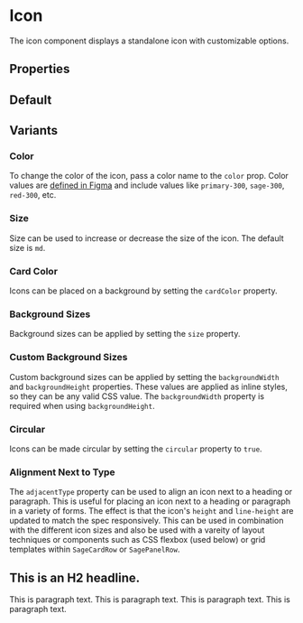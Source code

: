
<Meta title="Sage/Icon" component={Icon} />

# Icon

The icon component displays a standalone icon with customizable options.

## Properties

<ArgsTable story="Default" />

## Default

<Canvas>
  <Story name="Default">
    <Icon icon="pen" />
  </Story>
</Canvas>

## Variants

### Color

To change the color of the icon, pass a color name to the `color` prop. Color values are [defined in Figma](https://www.figma.com/file/SHwMHKJXzMRn0tPZXEkfc5/%F0%9F%8E%A8-Sage-styles?type=design&node-id=3%3A1401&mode=design&t=Ri1acMQCzmfaaR9r-1) and include values like `primary-300`, `sage-300`, `red-300`, etc.

<Canvas>
  <Story name="Color">
    <div style={{ display: "flex", gap: "16px" }}>
      <Icon color="primary-300" icon="pen" />
      <Icon color="sage-300" icon="preview-on" />
      <Icon color="red-300" icon="trash" />
    </div>
  </Story>
</Canvas>

### Size

Size can be used to increase or decrease the size of the icon. The default size is `md`.

<Canvas>
  <Story name="Size">
    <div style={{ display: "flex", gap: "16px" }}>
      <Icon icon="pen" size="xs" />
      <Icon icon="preview-on" />
      <Icon icon="trash" size="xl" />
    </div>
  </Story>
</Canvas>

### Card Color

Icons can be placed on a background by setting the `cardColor` property.

<Canvas>
  <Story name="Card Color">
    <div style={{ display: "flex", gap: "16px" }}>
      <Icon cardColor="danger" icon="danger"  />
      <Icon cardColor="warning" icon="warning" />
      <Icon cardColor="published" icon="check-circle" />
    </div>
  </Story>
</Canvas>

### Background Sizes

Background sizes can be applied by setting the `size` property.

<Canvas>
  <Story name="Background Sizes">
    <div style={{ display: "flex", gap: "16px" }}>
      <Icon cardColor="draft" icon="danger" size="xs" />
      <Icon cardColor="draft" icon="warning" size="sm" />
      <Icon cardColor="draft" icon="check-circle" size="md" />
    </div>
  </Story>
</Canvas>

### Custom Background Sizes

Custom background sizes can be applied by setting the `backgroundWidth` and `backgroundHeight` properties. These values are applied as inline styles, so they can be any valid CSS value. The `backgroundWidth` property is required when using `backgroundHeight`.

<Canvas>
  <Story name="Custom Background Sizes">
    <div style={{ display: "flex", gap: "16px" }}>
      <Icon
        backgroundHeight="128px"
        backgroundWidth="128px"
        cardColor="draft"
        icon="pen"
      />
      <Icon
        backgroundHeight="128px"
        backgroundWidth="64px"
        cardColor="warning"
        icon="preview-on"
      />
      <Icon
        backgroundHeight="80px"
        backgroundWidth="240px"
        cardColor="danger"
        icon="trash"
      />
    </div>
  </Story>
</Canvas>

### Circular

Icons can be made circular by setting the `circular` property to `true`.

<Canvas>
  <Story name="Circular">
    <div style={{ display: "flex", gap: "16px" }}>
      <Icon cardColor="draft" circular="true" icon="pen" />
      <Icon cardColor="published" circular="true" icon="preview-on" />
      <Icon cardColor="danger" circular="true" icon="trash" />
    </div>
  </Story>
</Canvas>

### Alignment Next to Type

The `adjacentType` property can be used to align an icon next to a heading or paragraph. This is useful for placing an icon next to a heading or paragraph in a variety of forms. The effect is that the icon's `height` and `line-height` are updated to match the spec responsively. This can be used in combination with the different icon sizes and also be used with a vareity of layout techniques or components such as CSS flexbox (used below) or grid templates within `SageCardRow` or `SagePanelRow`.

<Canvas>
  <Story name="Adjacent Type">
    <div style={{ display: "flex", gap: "16px" }}>
      <Icon adjacentType="h2" icon="pen" />
      <h2>This is an H2 headline.</h2>
    </div>
    <div style={{ display: "flex", gap: "16px" }}>
      <Icon adjacentType="body" icon="pen" />
      <p>
        This is paragraph text. This is paragraph text. This is paragraph text.
        This is paragraph text.
      </p>
    </div>
  </Story>
</Canvas>
